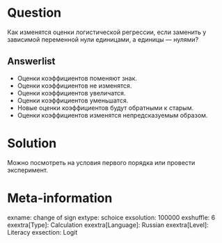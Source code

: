 Question
========

Как изменятся оценки логистической регрессии, 
если заменить у зависимой переменной нули единицами, 
а единицы — нулями?

Answerlist
----------
* Оценки коэффициентов поменяют знак.
* Оценки коэффициентов не изменятся. 
* Оценки коэффициентов увеличатся. 
* Оценки коэффициентов уменьшатся. 
* Новые оценки коэффициентов будут обратными к старым. 
* Оценки коэффициентов изменятся непредсказуемым образом. 

Solution
========

Можно посмотреть на условия первого порядка или провести эксперимент.

Meta-information
================
exname: change of sign
extype: schoice
exsolution: 100000
exshuffle: 6
exextra[Type]: Calculation
exextra[Language]: Russian
exextra[Level]: Literacy
exsection: Logit
